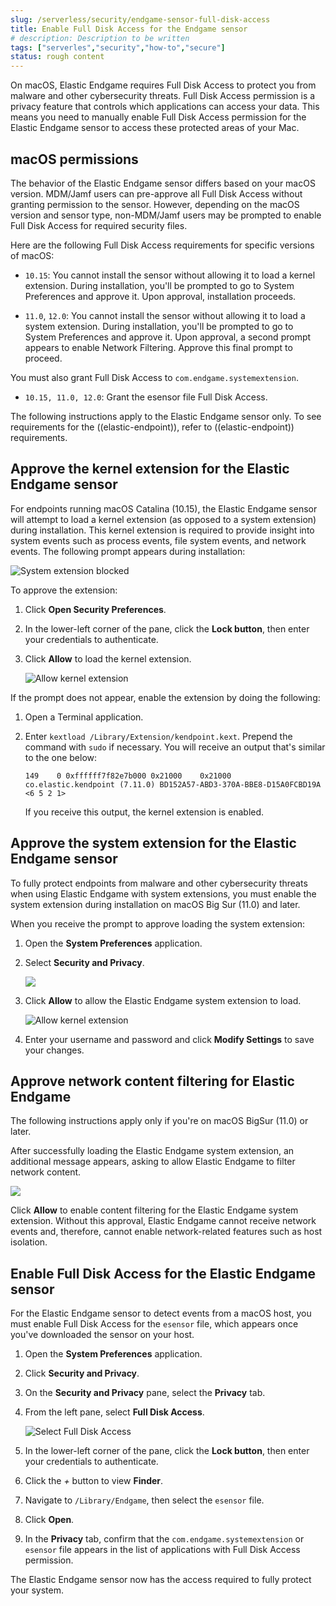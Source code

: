 ```yaml
---
slug: /serverless/security/endgame-sensor-full-disk-access
title: Enable Full Disk Access for the Endgame sensor
# description: Description to be written
tags: ["serverles","security","how-to","secure"]
status: rough content
---
```


<DocBadge template="technical preview" />
<div id="endgame-sensor-full-disk-access"></div>

On macOS, Elastic Endgame requires Full Disk Access to protect you from malware and other cybersecurity threats. Full Disk Access permission is a privacy feature that controls which applications can access your data. This means you need to manually enable Full Disk Access permission for the Elastic Endgame sensor to access these protected areas of your Mac.

<div id="macos-permissions"></div>

## macOS permissions

The behavior of the Elastic Endgame sensor differs based on your macOS version. MDM/Jamf users can pre-approve all Full Disk Access without granting permission to the sensor. However, depending on the macOS version and sensor type, non-MDM/Jamf users may be prompted to enable Full Disk Access for required security files.

Here are the following Full Disk Access requirements for specific versions of macOS:

- `10.15`: You cannot install the sensor without allowing it to load a <DocLink slug="/serverless/security/endgame-sensor-full-disk-access" section="approve-the-kernel-extension-for-the-elastic-endgame-sensor">kernel extension</DocLink>. During installation, you'll be prompted to go to System Preferences and approve it. Upon approval, installation proceeds.

- `11.0`, `12.0`: You cannot install the sensor without allowing it to load a <DocLink slug="/serverless/security/endgame-sensor-full-disk-access" section="approve-the-system-extension-for-the-elastic-endgame-sensor">system extension</DocLink>. During installation, you'll be prompted to go to System Preferences and approve it. Upon approval, a second prompt appears to enable Network Filtering. Approve this final prompt to proceed.

You must also grant Full Disk Access to `com.endgame.systemextension`.

- `10.15, 11.0, 12.0`: Grant the <DocLink slug="/serverless/security/endgame-sensor-full-disk-access" section="enable-full-disk-access-for-the-elastic-endgame-sensor">esensor file</DocLink> Full Disk Access.

<DocCallOut title="Note">
The following instructions apply to the Elastic Endgame sensor only. To see requirements for the ((elastic-endpoint)), refer to <DocLink slug="/serverless/security/elastic-endpoint-deploy-reqs">((elastic-endpoint)) requirements</DocLink>.
</DocCallOut>

<div id="kernel-ext-approval-endgame"></div>

## Approve the kernel extension for the Elastic Endgame sensor

For endpoints running macOS Catalina (10.15), the Elastic Endgame sensor will attempt to load a kernel extension (as opposed to a system extension) during installation. This kernel extension is required to provide insight into system events such as process events, file system events, and network events. The following prompt appears during installation:

![System extension blocked](../images/endgame-sensor-full-disk-access/-getting-started-fda-sys-ext-blocked.png)

To approve the extension:

1. Click **Open Security Preferences**.
1. In the lower-left corner of the pane, click the **Lock button**, then enter your credentials to authenticate.
1. Click **Allow** to load the kernel extension.

    ![Allow kernel extension](../images/endgame-sensor-full-disk-access/-getting-started-fda-allow-kernel-ext.png)

If the prompt does not appear, enable the extension by doing the following:

1. Open a Terminal application.
1. Enter `kextload /Library/Extension/kendpoint.kext`. Prepend the command with `sudo` if necessary. You will receive an output that's similar to the one below:

    `149    0 0xffffff7f82e7b000 0x21000    0x21000    co.elastic.kendpoint (7.11.0) BD152A57-ABD3-370A-BBE8-D15A0FCBD19A <6 5 2 1>`

    If you receive this output, the kernel extension is enabled.

<div id="system-extension"></div>

## Approve the system extension for the Elastic Endgame sensor

To fully protect endpoints from malware and other cybersecurity threats when using Elastic Endgame with system extensions, you must enable the system extension during installation on macOS Big Sur (11.0) and later.

When you receive the prompt to approve loading the system extension:

1. Open the **System Preferences** application.
1. Select **Security and Privacy**.

    ![](../images/endgame-sensor-full-disk-access/-getting-started-fda-sec-privacy-pane.png)

1. Click **Allow** to allow the Elastic Endgame system extension to load.

    ![Allow kernel extension](../images/endgame-sensor-full-disk-access/-getting-started-fda-allow-kernel-ext.png)

1. Enter your username and password and click **Modify Settings** to save your changes. 

<div id="allow-network-filter-content"></div>

## Approve network content filtering for Elastic Endgame

<DocCallOut title="Note">
The following instructions apply only if you're on macOS BigSur (11.0) or later.
</DocCallOut>

After successfully loading the Elastic Endgame system extension, an additional message appears, asking to allow Elastic Endgame to filter network content.

![](../images/endgame-sensor-full-disk-access/-getting-started-fda-endgame-allow-network-filter-ven.png)

Click **Allow** to enable content filtering for the Elastic Endgame system extension. Without this approval, Elastic Endgame cannot receive network events and, therefore, cannot enable network-related features such as <DocLink slug="/serverless/security/isolate-host">host isolation</DocLink>.

<div id="endpoint-endgame-sensor"></div>

## Enable Full Disk Access for the Elastic Endgame sensor

For the Elastic Endgame sensor to detect events from a macOS host, you must enable Full Disk Access for the `esensor` file, which appears once you've downloaded the sensor on your host.

1. Open the **System Preferences** application.
1. Click **Security and Privacy**.
1. On the **Security and Privacy** pane, select the **Privacy** tab.
1. From the left pane, select **Full Disk Access**.

    ![Select Full Disk Access](../images/endgame-sensor-full-disk-access/-getting-started-fda-select-fda.png)

1. In the lower-left corner of the pane, click the **Lock button**, then enter your credentials to authenticate. 
1. Click the *+* button to view **Finder**.
1. Navigate to `/Library/Endgame`, then select the `esensor` file.
1. Click **Open**.
1. In the **Privacy** tab, confirm that the `com.endgame.systemextension` or `esensor` file appears in the list of applications with Full Disk Access permission.

The Elastic Endgame sensor now has the access required to fully protect your system.
